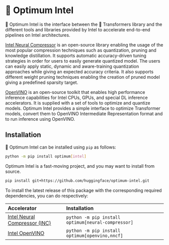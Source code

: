 <!---
Copyright 2022 The HuggingFace Team. All rights reserved.

Licensed under the Apache License, Version 2.0 (the "License");
you may not use this file except in compliance with the License.
You may obtain a copy of the License at

    http://www.apache.org/licenses/LICENSE-2.0

Unless required by applicable law or agreed to in writing, software
distributed under the License is distributed on an "AS IS" BASIS,
WITHOUT WARRANTIES OR CONDITIONS OF ANY KIND, either express or implied.
See the License for the specific language governing permissions and
limitations under the License.
-->


# 🤗 Optimum Intel

🤗 Optimum Intel is the interface between the 🤗 Transformers library and the different tools and libraries provided by Intel to accelerate end-to-end pipelines on Intel architectures.

[Intel Neural Compressor](https://www.intel.com/content/www/us/en/developer/tools/oneapi/neural-compressor.html) is an open-source library enabling the usage of the most popular compression techniques such as quantization, pruning and knowledge distillation. It supports automatic accuracy-driven tuning strategies in order for users to easily generate quantized model. The users can easily apply static, dynamic and aware-training quantization approaches while giving an expected accuracy criteria. It also supports different weight pruning techniques enabling the creation of pruned model giving a predefined sparsity target.

[OpenVINO](https://docs.openvino.ai/latest/index.html) is an open-source toolkit that enables high performance inference capabilities for Intel CPUs, GPUs, and special DL inference accelerators. It is supplied with a set of tools to optimize and quantize models. Optimum Intel provides a simple interface to optimize Transformer models, convert them to OpenVINO Intermediate Representation format and to run inference using OpenVINO.

## Installation

🤗 Optimum Intel can be installed using `pip` as follows:

```bash
python -m pip install optimum[intel]
```

Optimum Intel is a fast-moving project, and you may want to install from source.

```bash
pip install git+https://github.com/huggingface/optimum-intel.git
```

To install the latest release of this package with the corresponding required dependencies, you can do respectively:

| Accelerator                                                                                                            | Installation                                      |
|:-----------------------------------------------------------------------------------------------------------------------|:--------------------------------------------------|
| [Intel Neural Compressor (INC)](https://www.intel.com/content/www/us/en/developer/tools/oneapi/neural-compressor.html) | `python -m pip install optimum[neural-compressor]`|
| [Intel OpenVINO](https://docs.openvino.ai/latest/index.html)                                                           | `python -m pip install optimum[openvino,nncf]`    |

